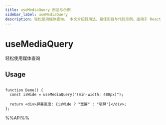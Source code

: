 ```yaml
---
title: useMediaQuery 用法与示例
sidebar_label: useMediaQuery
description: 轻松使用媒体查询。 本文介绍其用法、最佳实践与代码示例。适用于 React 开发中需要处理副作用的场景。
---
```

# useMediaQuery

轻松使用媒体查询

## Usage

```tsx live

function Demo() {
  const isWide = useMediaQuery("(min-width: 480px)");

  return <div>屏幕宽度: {isWide ? "宽屏" : "窄屏"}</div>;
};

```

%%API%%